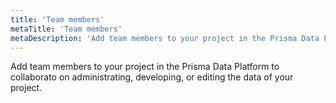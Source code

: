 ```yaml
---
title: 'Team members'
metaTitle: 'Team members'
metaDescription: 'Add team members to your project in the Prisma Data Platform to collaborato on administrating, developing, or editing the data of your project.'
---
```

<TopBlock>

Add team members to your project in the Prisma Data Platform to collaborato on administrating, developing, or editing the data of your project.

<Subsections depth="2" />
</TopBlock>
